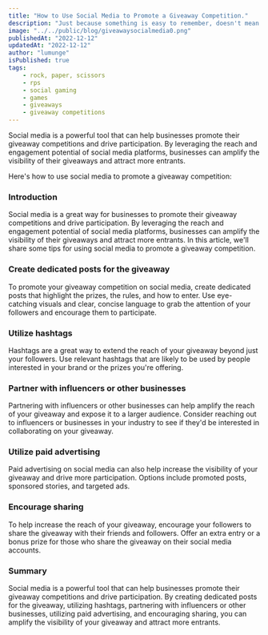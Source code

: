 ```yaml
---
title: "How to Use Social Media to Promote a Giveaway Competition."
description: "Just because something is easy to remember, doesn't mean it's true. How stories and memory cloud judgement and strategies to overcome and make informed decisions."
image: "../../public/blog/giveawaysocialmedia0.png"
publishedAt: "2022-12-12"
updatedAt: "2022-12-12"
author: "lumunge"
isPublished: true
tags:
    - rock, paper, scissors
    - rps
    - social gaming
    - games
    - giveaways
    - giveaway competitions
---
```


Social media is a powerful tool that can help businesses promote their giveaway competitions and drive participation. By leveraging the reach and engagement potential of social media platforms, businesses can amplify the visibility of their giveaways and attract more entrants.

Here's how to use social media to promote a giveaway competition:

### Introduction
Social media is a great way for businesses to promote their giveaway competitions and drive participation. By leveraging the reach and engagement potential of social media platforms, businesses can amplify the visibility of their giveaways and attract more entrants. In this article, we'll share some tips for using social media to promote a giveaway competition.

### Create dedicated posts for the giveaway
To promote your giveaway competition on social media, create dedicated posts that highlight the prizes, the rules, and how to enter. Use eye-catching visuals and clear, concise language to grab the attention of your followers and encourage them to participate.

### Utilize hashtags
Hashtags are a great way to extend the reach of your giveaway beyond just your followers. Use relevant hashtags that are likely to be used by people interested in your brand or the prizes you're offering.

### Partner with influencers or other businesses
Partnering with influencers or other businesses can help amplify the reach of your giveaway and expose it to a larger audience. Consider reaching out to influencers or businesses in your industry to see if they'd be interested in collaborating on your giveaway.

### Utilize paid advertising
Paid advertising on social media can also help increase the visibility of your giveaway and drive more participation. Options include promoted posts, sponsored stories, and targeted ads.

### Encourage sharing
To help increase the reach of your giveaway, encourage your followers to share the giveaway with their friends and followers. Offer an extra entry or a bonus prize for those who share the giveaway on their social media accounts.

### Summary
Social media is a powerful tool that can help businesses promote their giveaway competitions and drive participation. By creating dedicated posts for the giveaway, utilizing hashtags, partnering with influencers or other businesses, utilizing paid advertising, and encouraging sharing, you can amplify the visibility of your giveaway and attract more entrants.